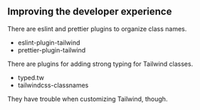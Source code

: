 ## Improving the developer experience

There are eslint and prettier plugins to organize class names.

- eslint-plugin-tailwind
- prettier-plugin-tailwind

There are plugins for adding strong typing for Tailwind classes.

- typed.tw
- tailwindcss-classnames

They have trouble when customizing Tailwind, though.
